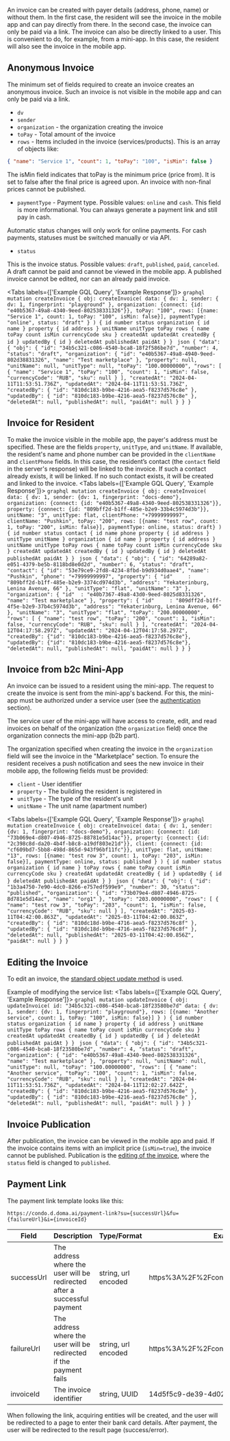An invoice can be created with payer details (address, phone, name) or without them.
In the first case, the resident will see the invoice in the mobile app and can pay directly from there.
In the second case, the invoice can only be paid via a link.
The invoice can also be directly linked to a user. This is convenient to do, for example, from a mini-app.
In this case, the resident will also see the invoice in the mobile app.

## Anonymous Invoice
The minimum set of fields required to create an invoice creates an anonymous invoice.
Such an invoice is not visible in the mobile app and can only be paid via a link.

- `dv`
- `sender`
- `organization` - the organization creating the invoice
- `toPay` - Total amount of the invoice
- `rows` - Items included in the invoice (services/products). This is an array of objects like:
```json
{ "name": "Service 1", "count": 1, "toPay": "100", "isMin": false }
```
The isMin field indicates that toPay is the minimum price (price from). It is set to false after the final price is agreed upon.
<Alert type="warning">
    An invoice with non-final prices cannot be published.
</Alert>

- `paymentType` - Payment type. Possible values: `online` and `cash`. This field is more informational.
You can always generate a payment link and still pay in cash.
<Alert type="warning">
    Automatic status changes will only work for online payments. For cash payments, statuses must be switched manually or via API.
</Alert>

- `status`

This is the invoice status. Possible values: `draft`, `published`, `paid`, `canceled`. A draft cannot be paid and cannot be viewed in the mobile app. A published invoice cannot be edited, nor can an already paid invoice.

<Tabs labels={['Example GQL Query', 'Example Response']}>
    ```graphql
    mutation createInvoice {
      obj: createInvoice(
        data: {
          dv: 1,
          sender: { dv: 1, fingerprint: "playground" },
          organization: {connect: {id: "e40b5367-49a8-4340-9eed-802538331326"}},
          toPay: "100",
          rows: [{name: "Service 1", count: 1, toPay: "100", isMin: false}],
          paymentType: "online", status: "draft"
        }
      ) {
        id
        number
        status
        organization {
          id
          name
        }
        property {
          id
          address
        }
        unitName
        unitType
        toPay
        rows {
          name
          toPay
          count
          isMin
          currencyCode
          sku
        }
        createdAt
        updatedAt
        createdBy {
          id
        }
        updatedBy {
          id
        }
        deletedAt
        publishedAt
        paidAt
      }
    }
    ```
    ```json
    {
      "data": {
        "obj": {
          "id": "34b5c321-c086-4540-bca8-18f2f586be7d",
          "number": 4,
          "status": "draft",
          "organization": {
            "id": "e40b5367-49a8-4940-9eed-802d38831326",
            "name": "Test marketplace"
          },
          "property": null,
          "unitName": null,
          "unitType": null,
          "toPay": "100.00000000",
          "rows": [
            {
              "name": "Service 1",
              "toPay": "100",
              "count": 1,
              "isMin": false,
              "currencyCode": "RUB",
              "sku": null
            }
          ],
          "createdAt": "2024-04-11T11:53:51.736Z",
          "updatedAt": "2024-04-11T11:53:51.736Z",
          "createdBy": {
            "id": "810dc183-b9be-4216-aea5-f8237d576c8e"
          },
          "updatedBy": {
            "id": "810dc183-b9be-4216-aea5-f8237d576c8e"
          },
          "deletedAt": null,
          "publishedAt": null,
          "paidAt": null
        }
      }
    }
    ```
</Tabs>

## Invoice for Resident
To make the invoice visible in the mobile app, the payer's address must be specified.
These are the fields `property`, `unitType`, and `unitName`. If available, the resident's name and phone number can be provided in the `clientName` and `clientPhone` fields.
In this case, the resident’s contact (the `contact` field in the server's response) will be linked to the invoice.
If such a contact already exists, it will be linked. If no such contact exists, it will be created and linked to the invoice.
<Tabs labels={['Example GQL Query', 'Example Response']}>
    ```graphql
    mutation createInvoice {
      obj: createInvoice(
        data: {
          dv: 1,
          sender: {dv: 1, fingerprint: "docs-demo"},
          organization: {connect: {id: "e40b5367-49a8-4340-9eed-802538331326"}},
          property: {connect: {id: "809bff2d-b1ff-485e-b2e9-33b4c5974d3b"}},
          unitName: "3",
          unitType: flat,
          clientPhone: "+79999999997",
          clientName: "Pushkin",
          toPay: "200",
          rows: [{name: "test row", count: 1, toPay: "200", isMin: false}],
          paymentType: online,
          status: draft}
      ) {
        id
        number
        status
        contact {
          id
          name
          phone
          property {
            id
            address
          }
          unitType
          unitName
        }
        organization {
          id
          name
        }
        property {
          id
          address
        }
        unitName
        unitType
        toPay
        rows {
          name
          toPay
          count
          isMin
          currencyCode
          sku
        }
        createdAt
        updatedAt
        createdBy {
          id
        }
        updatedBy {
          id
        }
        deletedAt
        publishedAt
        paidAt
      }
    }
    ```
    ```json
    {
      "data": {
        "obj": {
          "id": "64289a82-e051-4379-be5b-8118bd8e0d2d",
          "number": 6,
          "status": "draft",
          "contact": {
            "id": "53e79ce9-2fd8-4234-8fbd-b9d934d0aae4",
            "name": "Pushkin",
            "phone": "+79999999997",
            "property": {
              "id"     : "809bff2d-b1ff-485e-b2e9-3374cd974d3b",
              "address": "Yekaterinburg, Lenina Avenue, 66"
            },
            "unitType": "flat",
            "unitName": "3"
          },
          "organization": {
            "id"  : "e40b7367-49a8-43d0-9eed-8025d8331326",
            "name": "Test marketplace"
          },
          "property": {
            "id"     : "809dff2d-b1ff-4f5e-b2e9-37b4c5974d3b",
            "address": "Yekaterinburg, Lenina Avenue, 66"
          },
          "unitName": "3",
          "unitType": "flat",
          "toPay": "200.00000000",
          "rows": [
            {
              "name": "test row",
              "toPay": "200",
              "count": 1,
              "isMin": false,
              "currencyCode": "RUB",
              "sku": null
            }
          ],
          "createdAt": "2024-04-12T04:17:58.297Z",
          "updatedAt": "2024-04-12T04:17:58.297Z",
          "createdBy": {"id": "810dc183-b9be-4216-aea5-f8237d576c8e"},
          "updatedBy": {"id": "810dc183-b9be-4216-aea5-f8237d576c8e"},
          "deletedAt": null,
          "publishedAt": null,
          "paidAt": null
        }
      }
    }
    ```
</Tabs>


## Invoice from b2c Mini-App
An invoice can be issued to a resident using the mini-app. The request to create the invoice is sent from the mini-app's backend.
For this, the mini-app must be authorized under a service user (see the [authentication](/docs/api/examples/auth#authenticateuserwithpassword) section).

The service user of the mini-app will have access to create, edit, and read invoices on behalf of the organization (the `organization` field) once the organization connects the mini-app (b2b part).

The organization specified when creating the invoice in the `organization` field will see the invoice in the "Marketplace" section.
To ensure the resident receives a push notification and sees the new invoice in their mobile app, the following fields must be provided:

- `client` - User identifier
- `property` - The building the resident is registered in
- `unitType` - The type of the resident's unit
- `unitName` - The unit name (apartment number)

<Tabs labels={['Example GQL Query', 'Example Response']}>
    ```graphql
    mutation createInvoice {
      obj: createInvoice(
        data: {
          dv: 1,
          sender: {dv: 1, fingerprint: "docs-demo"},
          organization: {connect: {id: "73b069e4-d807-4946-8725-88781e5d14ac"}},
          property: {connect: {id: "2c398c8d-da20-4b4f-b8c8-a19df803e21d"}},
          client: {connect: {id: "cf609bd7-5bb8-498d-865d-943f96bf11fc"}},
          unitType: flat,
          unitName: "13",
          rows: [{name: "test row 3", count: 1, toPay: "203", isMin: false}],
          paymentType: online,
          status: published
        }
      ) {
        id
        number
        status
        organization {
          id
          name
        }
        toPay
        rows {
          name
          toPay
          count
          isMin
          currencyCode
          sku
        }
        createdAt
        updatedAt
        createdBy {
          id
        }
        updatedBy {
          id
        }
        deletedAt
        publishedAt
        paidAt
      }
    }
    ```
    ```json
    {
      "data": {
        "obj": {
          "id": "1b3a4750-7e90-4dc0-8266-e757edf599e9",
          "number": 30,
          "status": "published",
          "organization": {
            "id": "73b079e4-d807-4946-8725-8d781e5d14ac",
            "name": "org1"
          },
          "toPay": "203.00000000",
          "rows": [
            {
              "name": "test row 3",
              "toPay": "203",
              "count": 1,
              "isMin": false,
              "currencyCode": "RUB",
              "sku": null
            }
          ],
          "createdAt": "2025-03-11T04:42:00.863Z",
          "updatedAt": "2025-03-11T04:42:00.863Z",
          "createdBy": {
            "id": "810dc18d-b9be-4716-aea5-f8237d576c8f"
          },
          "updatedBy": {
            "id": "810dc18d-b9be-4716-aea5-f8237d576c8f"
          },
          "deletedAt": null,
          "publishedAt": "2025-03-11T04:42:00.856Z",
          "paidAt": null
        }
      }
    }
    ```
</Tabs>

## Editing the Invoice
To edit an invoice, the [standard object update method](/docs/api/about#methods-to-manipulate-objects) is used.

Example of modifying the service list:
<Tabs labels={['Example GQL Query', 'Example Response']}>
    ```graphql
    mutation updateInvoice {
      obj: updateInvoice(
        id: "34b5c321-c086-4540-bca8-18f23580be7d"
        data: {
          dv: 1,
          sender: {dv: 1, fingerprint: "playground"},
          rows: [{name: "Another service", count: 1, toPay: "100", isMin: false}]
        }
      ) {
        id
        number
        status
        organization {
          id
          name
        }
        property {
          id
          address
        }
        unitName
        unitType
        toPay
        rows {
          name
          toPay
          count
          isMin
          currencyCode
          sku
        }
        createdAt
        updatedAt
        createdBy {
          id
        }
        updatedBy {
          id
        }
        deletedAt
        publishedAt
        paidAt
      }
    }
    ```
    ```json
    {
      "data": {
        "obj": {
          "id": "34b5c321-c086-4540-bca8-18f23580be7d",
          "number": 4,
          "status": "draft",
          "organization": {
            "id": "e40b5367-49a8-4340-9eed-802538331326",
            "name": "Test marketplace"
          },
          "property": null,
          "unitName": null,
          "unitType": null,
          "toPay": "100.00000000",
          "rows": [
            {
              "name": "Another service",
              "toPay": "100",
              "count": 1,
              "isMin": false,
              "currencyCode": "RUB",
              "sku": null
            }
          ],
          "createdAt": "2024-04-11T11:53:51.736Z",
          "updatedAt": "2024-04-11T12:02:27.642Z",
          "createdBy": {
            "id": "810dc183-b9be-4216-aea5-f8237d576c8e"
          },
          "updatedBy": {
            "id": "810dc183-b9be-4216-aea5-f8237d576c8e"
          },
          "deletedAt": null,
          "publishedAt": null,
          "paidAt": null
        }
      }
    }
    ```
</Tabs>

## Invoice Publication
After publication, the invoice can be viewed in the mobile app and paid.
If the invoice contains items with an implicit price (`isMin=true`), the invoice cannot be published.
Publication is the [editing of the invoice](#editing-the-invoice), where the `status` field is changed to `published`.

## Payment Link
The payment link template looks like this:
```
https://condo.d.doma.ai/payment-link?su={successUrl}&fu={failureUrl}&i={invoiceId}
```

| Field      | Description                                                              | Type/Format         | Example                                 |
|------------|--------------------------------------------------------------------------|---------------------|-----------------------------------------|
| successUrl | The address where the user will be redirected after a successful payment | string, url encoded | https%3A%2F%2Fcondo.d.doma.ai%2Fsuccess |
| failureUrl | The address where the user will be redirected if the payment fails       | string, url encoded | https%3A%2F%2Fcondo.d.doma.ai%2Ffailure |
| invoiceId  | The invoice identifier                                                   | string, UUID        | 14d5f5c9-de39-4d02-9116-6a2e501e54e1    |

When following the link, acquiring entities will be created, and the user will be redirected to a page to enter their bank card details. After payment, the user will be redirected to the result page (success/error).

